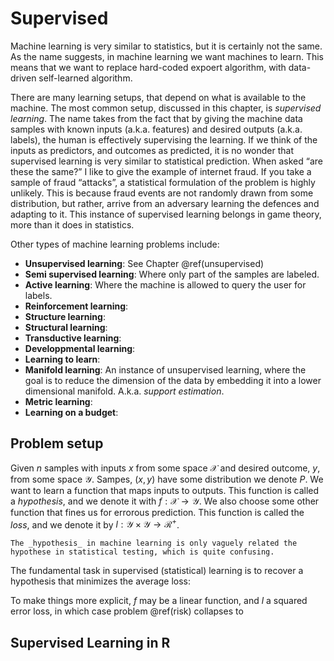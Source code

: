 # Supervised {#supervised}

Machine learning is very similar to statistics, but it is certainly not the same.
As the name suggests, in machine learning we want machines to learn.
This means that we want to replace hard-coded expoert algorithm, with data-driven self-learned algorithm.

There are many learning setups, that depend on what is available to the machine. 
The most common setup, discussed in this chapter, is _supervised learning_.
The name takes from the fact that by giving the machine data samples with known inputs (a.k.a. features) and desired outputs (a.k.a. labels), the human is effectively supervising the learning. 
If we think of the inputs as predictors, and outcomes as predicted, it is no wonder that supervised learning is very similar to statistical prediction.
When asked "are these the same?" I like to give the example of internet fraud.
If you take a sample of fraud "attacks", a statistical formulation of the problem is highly unlikely. 
This is because fraud events are not randomly drawn from some distribution, but rather, arrive from an adversary learning the defences and adapting to it. 
This instance of supervised learning belongs in game theory, more than it does in statistics. 

Other types of machine learning problems include:

- __Unsupervised learning__: See Chapter \@ref(unsupervised)
- __Semi supervised learning__: Where only part of the samples are labeled.  
- __Active learning__: Where the machine is allowed to query the user for labels. 
- __Reinforcement learning__:  
- __Structure learning__: 
- __Structural learning__: 
- __Transductive learning__:
- __Developpmental learning__:
- __Learning to learn__:
- __Manifold learning__: An instance of unsupervised learning, where the goal is to reduce the dimension of the data by embedding it into a lower dimensional manifold. A.k.a. _support estimation_.
- __Metric learning__:
- __Learning on a budget__:




## Problem setup

Given $n$ samples with inputs $x$ from some space $\mathcal{X}$ and desired outcome, $y$, from some space $\mathcal{Y}$.
Sampes, $(x,y)$ have some distribution we denote $P$.
We want to learn a function that maps inputs to outputs. 
This function is called a _hypothesis_, and we denote it with $f:\mathcal{X} \to \mathcal{Y}$.
We also choose some other function that fines us for errorous prediction.
This function is called the _loss_, and we denote it by $l:\mathcal{Y}\times \mathcal{Y} \to \mathcal{R}^+$.

```remark
The _hypothesis_ in machine learning is only vaguely related the hypothese in statistical testing, which is quite confusing.
```

The fundamental task in supervised (statistical) learning is to recover a hypothesis that minimizes the average loss:
\begin{align}
  f^* := argmin_f \{ E_P[l(f(x),y)] \}
  (\#eq:risk)  
\end{align}

To make things more explicit, $f$ may be a linear function, and $l$ a squared error loss, in which case problem \@ref(risk) collapses to 
\begin{align}
  f^* := argmin_f \{ E_P[(x'\beta-y)^2] \}
\end{align}



## Supervised Learning in R

